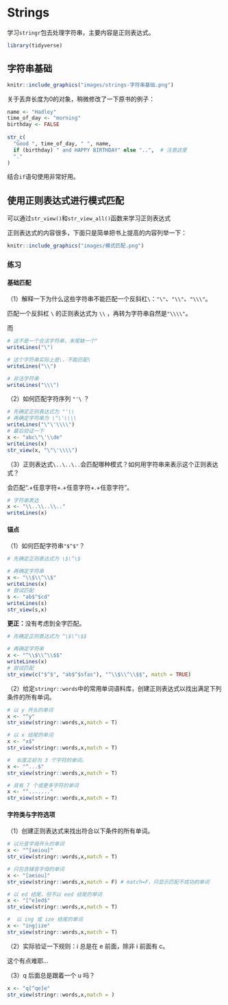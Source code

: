 # Strings

学习`stringr`包去处理字符串，主要内容是正则表达式。
```r
library(tidyverse)
```

## 字符串基础

```r
knitr::include_graphics("images/strings-字符串基础.png")
```

关于丢弃长度为0的对象，稍微修改了一下原书的例子：
```r
name <- "Hadley" 
time_of_day <- "morning" 
birthday <- FALSE 
 
str_c( 
  "Good ", time_of_day, " ", name, 
  if (birthday) " and HAPPY BIRTHDAY" else "..",  # 注意这里
  "." 
) 
```

结合`if`语句使用非常好用。

## 使用正则表达式进行模式匹配

可以通过`str_view()`和`str_view_all()`函数来学习正则表达式

正则表达式的内容很多，下面只是简单把书上提高的内容列举一下：
```r
knitr::include_graphics("images/模式匹配.png")
```

### 练习

#### 基础匹配

（1）解释一下为什么这些字符串不能匹配一个反斜杠`\`：`"\"`、`"\\"`、`"\\\"`。

匹配一个反斜杠 `\` 的正则表达式为 `\\` ，再转为字符串自然是`"\\\\"`。

而
```r
# 这不是一个合法字符串，末尾缺一个"
writeLines("\")
```
```r
# 这个字符串实际上是\，不能匹配\
writeLines("\\")
```
```r
# 非法字符串
writeLines("\\\")
```

（2）如何匹配字符序列 `"'\` ？
```r
# 先确定正则表达式为 "'\\
# 再确定字符串为 \"\'\\\\
writeLines("\"\'\\\\")
# 最后验证一下
x <- "abc\"\'\\de"
writeLines(x)
str_view(x, "\"\'\\\\")
```

（3）正则表达式`\..\..\..`会匹配哪种模式？如何用字符串来表示这个正则表达式？

会匹配“.+任意字符+.+任意字符+.+任意字符”。
```r
# 字符串表达
x <- "\\..\\..\\.."
writeLines(x)
```

#### 锚点

（1）如何匹配字符串`"$^$"`？
```r
# 先确定正则表达式为 \$\^\$

# 再确定字符串
x <- "\\$\\^\\$"
writeLines(x)
# 尝试匹配
s <- "ab$^$cd"
writeLines(s)
str_view(s,x)
```

**更正：**没有考虑到全字匹配。
```r
# 先确定正则表达式为 ^\$\^\$$

# 再确定字符串
x <- "^\\$\\^\\$$"
writeLines(x)
# 尝试匹配
str_view(c("$^$", "ab$^$sfas"), "^\\$\\^\\$$", match = TRUE)
```




（2）给定`stringr::words`中的常用单词语料库，创建正则表达式以找出满足下列条件的所有单词。

```r
# 以 y 开头的单词
x <- "^y"
str_view(stringr::words,x,match = T)
```

```r
# 以 x 结尾的单词
x <- "x$"
str_view(stringr::words,x,match = T)
```

```r
#  长度正好为 3 个字符的单词。
x <- "^...$"
str_view(stringr::words,x,match = T)
```

```r
# 具有 7 个或更多字符的单词
x <- "^......."
str_view(stringr::words,x,match = T)
```


#### 字符类与字符选项

（1）创建正则表达式来找出符合以下条件的所有单词。

```r
# 以元音字母开头的单词
x <- "^[aeiou]"
str_view(stringr::words,x,match = T)
```

```r
# 只包含辅音字母的单词
x <- "[aeiou]"
str_view(stringr::words,x,match = F) # match=F，只显示匹配不成功的单词
```

```r
# 以 ed 结尾，但不以 eed 结尾的单词
x <- "[^e]ed$"
str_view(stringr::words,x,match = T)
```

```r
#  以 ing 或 ize 结尾的单词
x <- "ing|ize"
str_view(stringr::words,x,match = T)
```


（2）实际验证一下规则：i 总是在 e 前面，除非 i 前面有 c。

这个有点难耶...

（3）q 后面总是跟着一个 u 吗？

```r
x <- "q[^qe]e"
str_view(stringr::words,x,match = )
```






